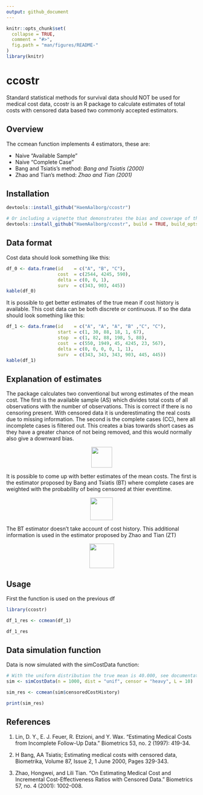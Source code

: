 ```yaml
---
output: github_document
---
```


<!-- README.md is generated from README.Rmd. Please edit that file -->

```r
knitr::opts_chunk$set(
  collapse = TRUE,
  comment = "#>",
  fig.path = "man/figures/README-"
)
library(knitr)
```

# ccostr
Standard statistical methods for survival data should NOT be used for medical cost data, ccostr is an R package to calculate estimates of total costs with censored data based two commonly accepted estimators.




## Overview
The ccmean function implements 4 estimators, these are:

 - Naive "Available Sample"
 - Naive "Complete Case"
 - Bang and Tsiatis's method: *Bang and Tsiatis (2000)*
 - Zhao and Tian's method: *Zhao and Tian (2001)*



## Installation
```r
devtools::install_github("HaemAalborg/ccostr")

# Or including a vignette that demonstrates the bias and coverage of the estimators
devtools::install_github("HaemAalborg/ccostr", build = TRUE, build_opts = c("--no-resave-data", "--no-manual"))
```




## Data format
Cost data should look something like this:
```r
df_0 <- data.frame(id    = c("A", "B", "C"),
                   cost  = c(2544, 4245, 590),
                   delta = c(0, 0, 1),
                   surv  = c(343, 903, 445))
kable(df_0)
```



It is possible to get better estimates of the true mean if cost history is available. This cost data can be both discrete or continuous. If so the data should look something like this:
```r
df_1 <- data.frame(id    = c("A", "A", "A", "B" ,"C", "C"),
                   start = c(1, 30, 88, 18, 1, 67),
                   stop  = c(1, 82, 88, 198, 5, 88),
                   cost  = c(550, 1949, 45, 4245, 23, 567),
                   delta = c(0, 0, 0, 0, 1, 1),
                   surv  = c(343, 343, 343, 903, 445, 445))
kable(df_1)
```


## Explanation of estimates
The package calculates two conventional but wrong estimates of the mean cost. The first is the available sample (AS) which divides total costs of all observations with the number of observations. This is correct if there is no censoring present. With censored data it is underestimating the real costs due to missing information. The second is the complete cases  (CC), here all incomplete cases is filtered out. This creates a bias towards short cases as they have a greater chance of not being removed, and this would normally also give a downward bias.

<p align="center">
  <img src="img/f1.png" height="55"/>
</p>

It is possible to come up with better estimates of the mean costs. The first is the estimator proposed by Bang and Tsiatis (BT) where complete cases are weighted with the probability of being censored at thier eventtime.

<p align="center">
<img src="img/f2.png" height="60"/>
</p>

The BT estimator doesn't take account of cost history. This additional information is used in the estimator proposed by Zhao and Tian (ZT) 

<p align="center">
<img src="img/f3.png" height="65"/>
</p>





## Usage
First the function is used on the previous df
```r
library(ccostr)

df_1_res <- ccmean(df_1)

df_1_res
```

## Data simulation function
Data is now simulated with the simCostData function:
```r
# With the uniform distribution the true mean is 40.000, see documentation for further details.
sim <- simCostData(n = 1000, dist = "unif", censor = "heavy", L = 10)

sim_res <- ccmean(sim$censoredCostHistory)

print(sim_res)
```


## References

1. Lin, D. Y., E. J. Feuer, R. Etzioni, and Y. Wax. "Estimating Medical Costs from Incomplete Follow-Up Data." Biometrics 53, no. 2 (1997): 419-34.

2. H Bang, AA Tsiatis; Estimating medical costs with censored data, Biometrika, Volume 87, Issue 2, 1 June 2000, Pages 329-343.

3. Zhao, Hongwei, and Lili Tian. "On Estimating Medical Cost and Incremental Cost-Effectiveness Ratios with Censored Data." Biometrics 57, no. 4 (2001): 1002-008.
